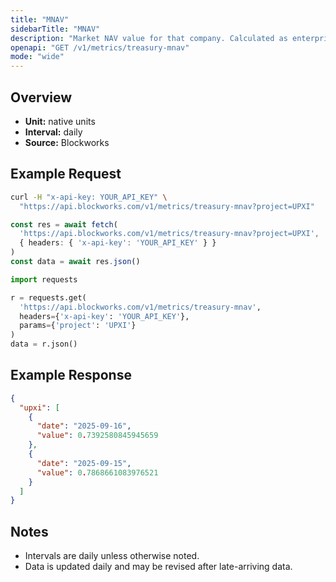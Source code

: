 ```yaml
---
title: "MNAV"
sidebarTitle: "MNAV"
description: "Market NAV value for that company. Calculated as enterprise value / NAV"
openapi: "GET /v1/metrics/treasury-mnav"
mode: "wide"
---
```


## Overview

- **Unit:** native units
- **Interval:** daily
- **Source:** Blockworks

## Example Request

<CodeGroup>

```bash cURL
curl -H "x-api-key: YOUR_API_KEY" \
  "https://api.blockworks.com/v1/metrics/treasury-mnav?project=UPXI"
```

```typescript TypeScript
const res = await fetch(
  'https://api.blockworks.com/v1/metrics/treasury-mnav?project=UPXI',
  { headers: { 'x-api-key': 'YOUR_API_KEY' } }
)
const data = await res.json()
```

```python Python
import requests

r = requests.get(
  'https://api.blockworks.com/v1/metrics/treasury-mnav',
  headers={'x-api-key': 'YOUR_API_KEY'},
  params={'project': 'UPXI'}
)
data = r.json()
```

</CodeGroup>

## Example Response

```json
{
  "upxi": [
    {
      "date": "2025-09-16",
      "value": 0.7392580845945659
    },
    {
      "date": "2025-09-15",
      "value": 0.7868661083976521
    }
  ]
}
```

## Notes
- Intervals are daily unless otherwise noted.
- Data is updated daily and may be revised after late-arriving data.